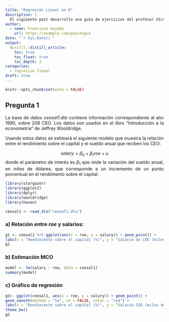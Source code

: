 ```yaml
---
title: "Regresión Lineal en R"
description: |
  El siguiente post desarrolla una guía de ejercicios del profesor Víctor Macías.
author:
  - name: Francisco Guzmán
    url: https://example.com/panchoguz
date: "`r Sys.Date()`"
output: 
  distill::distill_article:
    toc: true
    toc_float: true
    toc_depth: 3
categories:
  - regresion lineal
draft: true
---
```


<style>
body {
text-align: justify}
</style>

```r
knitr::opts_chunk$set(echo = FALSE)
```

## Pregunta 1
La base de datos *ceosal1.dta* contiene información correspondiente al año 1990, sobre 209 CEO. Los datos son usados en el libro “Introducción a la econometría” de Jeffrey Wooldridge.

Usando estos datos se estimará el siguiente modelo que muestra la relación entre el rendimiento sobre el capital y el sueldo anual que reciben los CEO:

$$salary=\beta_0+\beta_1roe+u$$
donde el parámetro de interés es $\beta_1$ que mide la variación del sueldo anual, en miles de dólares, que corresponde a un incremento de un punto porcentual en el rendimiento sobre el capital. 

```r
library(stargazer)
library(ggplot2)
library(dplyr)
library(wooldridge)
library(haven)

ceosal1 <- read_dta("ceosal1.dta")
```

### a) Relación entre $roe$ y salarios:
```r
g1 <- ceosal1 %>% ggplot(aes(x = roe, y = salary)) + geom_point() +
labs(x = "Rendimiento sobre el capital (%)", y = "Salario de CEO (miles de dólares)") + theme_bw()
g1

```

### b) Estimación MCO
```r
model <- lm(salary ~ roe, data = ceosal1)
summary(model)
```

### c) Gráfico de regresión
```r
g2<- ggplot(ceosal1, aes(x = roe, y = salary)) + geom_point() +
geom_smooth(method = "lm", se = FALSE, color = "red") +
labs(x = "Rendimiento sobre el capital (%)", y = "Salario CEO (miles de dólares)") +
theme_bw()
g2
```


